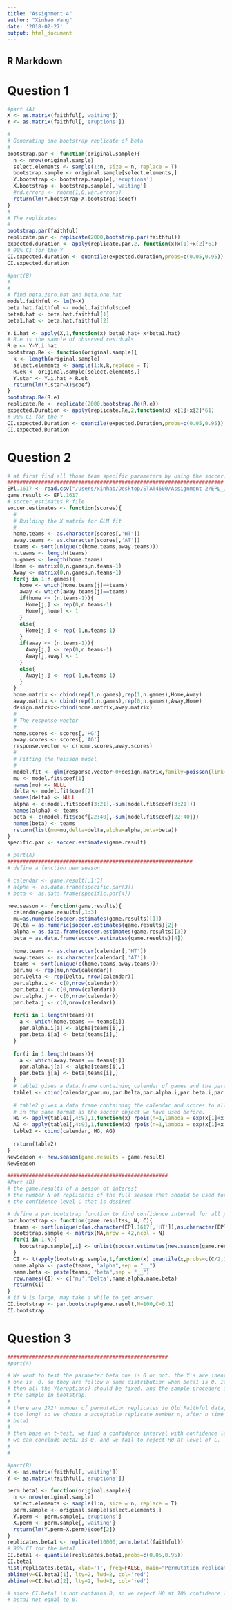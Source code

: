 ```yaml
---
title: "Assignment 4"
author: "Xinhao Wang"
date: '2018-02-27'
output: html_document
---
```


## R Markdown

# Question 1
```r
#part (A)
X <- as.matrix(faithful[,'waiting']) 
Y <- as.matrix(faithful[,'eruptions'])

#
# Generating one bootstrap replicate of beta
#
bootstrap.par <- function(original.sample){
  n <- nrow(original.sample)
  select.elements <- sample(1:n, size = n, replace = T)
  bootstrap.sample <- original.sample[select.elements,]
  Y.bootstrap <- bootstrap.sample[,'eruptions']
  X.bootstrap <- bootstrap.sample[,'waiting']
  #rd.errors <- rnorm(1,0,var.errors)
  return(lm(Y.bootstrap~X.bootstrap)$coef)
}
#
# The replicates
#
bootstrap.par(faithful)
replicate.par <- replicate(2000,bootstrap.par(faithful))
expected.duration <- apply(replicate.par,2, function(x)x[1]+x[2]*61)
# 90% CI for the Y
CI.expected.duration <- quantile(expected.duration,probs=c(0.05,0.95))
CI.expected.duration
```


```r
#part(B)
#
#
# find beta.zero.hat and beta.one.hat
model.faithful <- lm(Y~X)
beta.hat.faithful <- model.faithful$coef
beta0.hat <- beta.hat.faithful[1]
beta1.hat <- beta.hat.faithful[2]

Y.i.hat <- apply(X,1,function(x) beta0.hat+ x*beta1.hat)
# R.e is the sample of observed residuals.
R.e <- Y-Y.i.hat
bootstrap.Re <- function(original.sample){
  k <- length(original.sample)
  select.elements <- sample(1:k,k,replace = T)
  R.ek <- original.sample[select.elements,]
  Y.star <- Y.i.hat + R.ek
  return(lm(Y.star~X)$coef)
}
bootstrap.Re(R.e)
replicate.Re <- replicate(2000,bootstrap.Re(R.e))
expected.Duration <- apply(replicate.Re,2,function(x) x[1]+x[2]*61)
# 90% CI for the Y
CI.expected.Duration <- quantile(expected.Duration,probs=c(0.05,0.95))
CI.expected.Duration
```





# Question 2
```r

# at first find all those team specific parameters by using the soccer.estimates function.
######################################################################
EPl.1617 <- read.csv("/Users/xinhao/Desktop/STAT4600/Assignment 2/EPL_1617.csv")
game.result <- EPl.1617
# soccer_estimates.R file
soccer.estimates <- function(scores){
  #
  # Building the X matrix for GLM fit
  #
  home.teams <- as.character(scores[,'HT'])
  away.teams <- as.character(scores[,'AT'])
  teams <- sort(unique(c(home.teams,away.teams)))	
  n.teams <- length(teams)
  n.games <- length(home.teams)
  Home <- matrix(0,n.games,n.teams-1)
  Away <- matrix(0,n.games,n.teams-1)
  for(j in 1:n.games){
    home <- which(home.teams[j]==teams)
    away <- which(away.teams[j]==teams)
    if(home <= (n.teams-1)){
      Home[j,] <- rep(0,n.teams-1)
      Home[j,home] <- 1
    }
    else{
      Home[j,] <- rep(-1,n.teams-1)
    }
    if(away <= (n.teams-1)){
      Away[j,] <- rep(0,n.teams-1)
      Away[j,away] <- 1
    }
    else{
      Away[j,] <- rep(-1,n.teams-1)
    }
  }
  home.matrix <- cbind(rep(1,n.games),rep(1,n.games),Home,Away)
  away.matrix <- cbind(rep(1,n.games),rep(0,n.games),Away,Home)
  design.matrix<-rbind(home.matrix,away.matrix)
  #
  # The response vector
  #
  home.scores <- scores[,'HG']
  away.scores <- scores[,'AG']
  response.vector <- c(home.scores,away.scores)
  #
  # Fitting the Poisson model
  #
  model.fit <- glm(response.vector~0+design.matrix,family=poisson(link='log'))
  mu <- model.fit$coef[1]
  names(mu) <- NULL
  delta <- model.fit$coef[2]
  names(delta) <- NULL
  alpha <- c(model.fit$coef[3:21],-sum(model.fit$coef[3:21]))
  names(alpha) <- teams
  beta <- c(model.fit$coef[22:40],-sum(model.fit$coef[22:40]))
  names(beta) <- teams
  return(list(mu=mu,delta=delta,alpha=alpha,beta=beta))
}
specific.par <- soccer.estimates(game.result)
```


```r
# part(A)
############################################################
# define a function new season.

# calendar <- game.result[,1:3]
# alpha <- as.data.frame(specific.par[3])
# beta <- as.data.frame(specific.par[4])

new.season <- function(game.results){
  calendar=game.results[,1:3]
  mu=as.numeric(soccer.estimates(game.results)[1])
  Delta = as.numeric(soccer.estimates(game.results)[2])
  alpha = as.data.frame(soccer.estimates(game.results)[3])
  beta = as.data.frame(soccer.estimates(game.results)[4])
  
  home.teams <- as.character(calendar[,'HT'])
  away.teams <- as.character(calendar[,'AT'])
  teams <- sort(unique(c(home.teams,away.teams)))	
  par.mu <- rep(mu,nrow(calendar))
  par.Delta <- rep(Delta, nrow(calendar))
  par.alpha.i <- c(0,nrow(calendar))
  par.beta.i <- c(0,nrow(calendar))
  par.alpha.j <- c(0,nrow(calendar))
  par.beta.j <- c(0,nrow(calendar))
  
  for(i in 1:length(teams)){
    a <- which(home.teams == teams[i])
    par.alpha.i[a] <- alpha[teams[i],]
    par.beta.i[a] <- beta[teams[i],]
  }
  
  for(i in 1:length(teams)){
    a <- which(away.teams == teams[i])
    par.alpha.j[a] <- alpha[teams[i],]
    par.beta.j[a] <- beta[teams[i],]
  }
  # table1 gives a data.frame containing calendar of games and the parameters mu, Delta, alpha and beta of the model.
  table1 <- cbind(calendar,par.mu,par.Delta,par.alpha.i,par.beta.i,par.alpha.j,par.beta.j)
  
  # table2 gives a data frame containing the calendar and scores to all the games 
  # in the same format as the soccer object we have used before.
  HG <- apply(table1[,4:9],1,function(x) rpois(n=1,lambda = exp(x[1]+x[2]+x[3]+x[6])))
  AG <- apply(table1[,4:9],1,function(x) rpois(n=1,lambda = exp(x[1]+x[5]+x[4])))
  table2 <- cbind(calendar, HG, AG)
  
  return(table2)
}
NewSeason <- new.season(game.results = game.result)
NewSeason
```

```r
####################################################
#Part (B)
# the game.results of a season of interest
# the number N of replicates of the full season that should be used for bootstrapping
# the confidence level C that is desired

# define a par.bootstrap function to find confidence interval for all parameters.
par.bootstrap <- function(game.resultss, N, C){
  teams <- sort(unique(c(as.character(EPl.1617[,'HT']),as.character(EPl.1617[,'AT']))))	
  bootstrap.sample <- matrix(NA,nrow = 42,ncol = N)
  for(i in 1:N){
    bootstrap.sample[,i] <- unlist(soccer.estimates(new.season(game.resultss)), use.names = FALSE)
  }
  CI <- t(apply(bootstrap.sample,1,function(x) quantile(x,probs=c(C/2,1-C/2))))
  name.alpha <- paste(teams, "alpha",sep = "__")
  name.beta <- paste(teams, "beta",sep = "__")
  row.names(CI) <- c('mu','Delta',name.alpha,name.beta)
  return(CI)
}
# if N is large, may take a while to get answer.
CI.bootstrap <- par.bootstrap(game.result,N=100,C=0.1)
CI.bootstrap

```



# Question 3
```r
####################################################
#part(A)

# We want to test the parameter beta one is 0 or not. the Y's are identically distributed when beta 
# one is  0. so they are follow a same distribution when beta1 is 0. If the X(waiting time) is given,
# then all the Y(eruptions) should be fixed. and the sample procedure in permutation test is same to 
# the sample in bootstrap.
# 
# there are 272! number of permutation replicates in Old Faithful data, Getting all of them will be 
# too long! so we choose a acceptable replicate nember n, after n time replicates, we can get a vector of 
# beta1
#
# then base on t-test, we find a confidence interval with confidence level C. If this CI contains 0, then
# we can conclude beta1 is 0, and we fail to reject H0 at level of C.
#
#


```

```r
#part(B)
X <- as.matrix(faithful[,'waiting']) 
Y <- as.matrix(faithful[,'eruptions'])

perm.beta1 <- function(original.sample){
  n <- nrow(original.sample)
  select.elements <- sample(1:n, size = n, replace = T)
  perm.sample <- original.sample[select.elements,]
  Y.perm <- perm.sample[,'eruptions']
  X.perm <- perm.sample[,'waiting']
  return(lm(Y.perm~X.perm)$coef[2])
}
replicates.beta1 <- replicate(10000,perm.beta1(faithful))
# 90% CI for the beta1
CI.beta1 <- quantile(replicates.beta1,probs=c(0.05,0.95))
CI.beta1
hist(replicates.beta1, xlab='T', freq=FALSE, main="Permutation replicates of beta1")
abline(v=CI.beta1[1], lty=2, lwd=2, col='red')
abline(v=CI.beta1[2], lty=2, lwd=2, col='red')

# since CI.beta1 is not contains 0, so we reject H0 at 10% confidence level. And we conclude that 
# beta1 not equal to 0.
```



